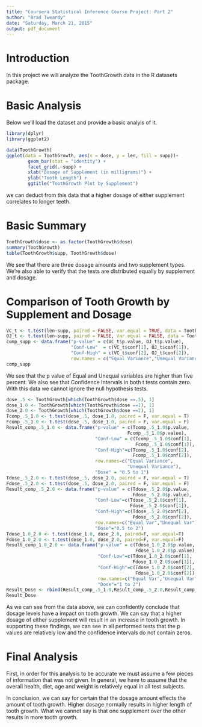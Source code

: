 ```yaml
---
title: "Coursera Statistical Inference Course Project: Part 2"
author: "Brad Tweardy"
date: "Saturday, March 21, 2015"
output: pdf_document
---
```


Introduction
================================================================================
In this project we will analyze the ToothGrowth data in the R datasets package.

Basic Analysis
================================================================================
Below we'll load the dataset and provide a basic analyis of it.
```r
library(dplyr)
library(ggplot2)
```
```r
data(ToothGrowth)
ggplot(data = ToothGrowth, aes(x = dose, y = len, fill = supp))+
        geom_bar(stat = "identity") +
        facet_grid(.~supp) +
        xlab("Dosage of Supplement (in milligrams)") +
        ylab("Tooth Length") +
        ggtitle("ToothGrowth Plot by Supplement")
```
we can deduct from this data that a higher dosage of either supplement 
correlates to longer teeth.

Basic Summary
================================================================================
```r
ToothGrowth$dose <- as.factor(ToothGrowth$dose)
summary(ToothGrowth)
table(ToothGrowth$supp, ToothGrowth$dose)
```
We see that there are three dosage amounts and two supplement types. We're also able to verify that the tests are distributed equally by supplement and dosage.

Comparison of Tooth Growth by Supplement and Dosage
================================================================================
```r
VC_t <- t.test(len~supp, paired = FALSE, var.equal = TRUE, data = ToothGrowth)
OJ_t <- t.test(len~supp, paired = FALSE, Var.equal = FALSE, data = ToothGrowth)
comp_supp <- data.frame("p-value" = c(VC_t$p.value, OJ_t$p.value), 
                        "Conf-Low"  = c(VC_t$conf[1], OJ_t$conf[1]),
                        "Conf-High" = c(VC_t$conf[2], OJ_t$conf[2]), 
                        row.names = c("Equal Variance","Unequal Variance"))
comp_supp
```
We see that the p value of Equal and Unequal variables are higher than five percent. We also see that Confidence Intervals in both t tests contain zero. With this data we cannot ignore the null hypothesis tests. 
```r
dose_.5 <- ToothGrowth[which(ToothGrowth$dose ==.5), 1]
dose_1.0 <- ToothGrowth[which(ToothGrowth$dose ==1), 1]
dose_2.0 <- ToothGrowth[which(ToothGrowth$dose ==2), 1]
Tcomp_.5_1.0 <- t.test(dose_.5, dose_1.0, paired = F, var.equal = T)
Fcomp_.5_1.0 <- t.test(dose_.5, dose_1.0, paired = F, var.equal = F)
Result_comp_.5_1.0 <- data.frame("p-value" = c(Tcomp_.5_1.0$p.value,
                                             Fcomp_.5_1.0$p.value), 
                                 "Conf-Low" = c(Tcomp_.5_1.0$conf[1], 
                                                Fcomp_.5_1.0$conf[1]),
                                 "Conf-High"=c(Tcomp_.5_1.0$conf[2],
                                               Fcomp_.5_1.0$conf[2]), 
                                 row.names=c("Equal Variance",
                                             "Unequal Variance"), 
                                 "Dose" = "0.5 to 1")
Tdose_.5_2.0 <- t.test(dose_.5, dose_2.0, paired = F, var.equal = T)
Fdose_.5_2.0 <- t.test(dose_.5, dose_2.0, paired = F, var.equal = F)
Result_comp_.5_2.0 <- data.frame("p-value" = c(Tdose_.5_2.0$p.value, 
                                               Fdose_.5_2.0$p.value),
                                 "Conf-Low"=c(Tdose_.5_2.0$conf[1],
                                              Fdose_.5_2.0$conf[1]), 
                                 "Conf-High"=c(Tdose_.5_2.0$conf[2],
                                               Fdose_.5_2.0$conf[2]), 
                                 row.names=c("Equal Var","Unequal Var"), 
                                 "Dose"="0.5 to 2")
Tdose_1.0_2.0 <- t.test(dose_1.0, dose_2.0, paired=F, var.equal=T)
Fdose_1.0_2.0 <- t.test(dose_1.0, dose_2.0, paired=F, var.equal=F)
Result_comp_1.0_2.0 <- data.frame("p-value" = c(Tdose_1.0_2.0$p.value, 
                                                Fdose_1.0_2.0$p.value),
                                  "Conf-Low"=c(Tdose_1.0_2.0$conf[1],
                                               Fdose_1.0_2.0$conf[1]),
                                  "Conf-High"=c(Tdose_1.0_2.0$conf[2],
                                                Fdose_1.0_2.0$conf[2]), 
                                  row.names=c("Equal Var","Unequal Var"), 
                                  "Dose"="1 to 2")
Result_Dose <- rbind(Result_comp_.5_1.0,Result_comp_.5_2.0,Result_comp_1.0_2.0)
Result_Dose
```
As we can see from the data above, we can confidently conclude that dosage levels have a impact on tooth growth. We can say that a higher dosage of either supplement will result in an increase in tooth growth. In supporting these findings, we can see in all performed tests that the p values are relatively low and the confidence intervals do not contain zeros.

Final Analysis
================================================================================
First, in order for this analysis to be accurate we must assume a few pieces of
information that was not given. In general, we have to assume that the overall health, diet, age and weight is relatively equal in all test subjects.

In conclusion, we can say for certain that the dosage amount effects the amount of tooth growth. Higher dosage normally results in higher length of tooth 
growth. What we cannot say is that one supplement over the other results in more
tooth growth.